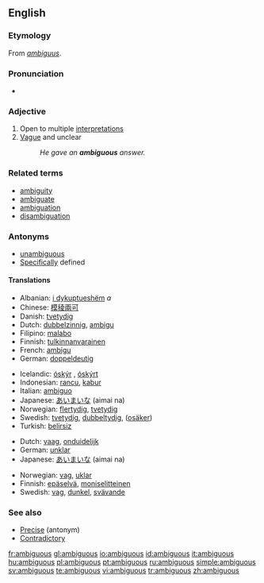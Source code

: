 ==English==

===Etymology===
From {{L.}} ''[[ambiguus]]''.

===Pronunciation===
*{{audio|en-us-ambiguous.ogg|Audio (US)}}

===Adjective===
{{en-adj-more}}

# Open to multiple [[interpretation]]s
# [[Vague]] and unclear
#:''He gave an '''ambiguous''' answer.''

===Related terms===
* [[ambiguity]]
* [[ambiguate]]
* [[ambiguation]]
* [[disambiguation]]

===Antonyms===
*[[unambiguous]]
*[[Specific]]ally defined

====Translations====
{{rfc-level|Translations at L4+ not in L3 POS section (AutoFormat would have corrected level of Related terms)}}
{{trans-top|open to multiple interpretations}}
*Albanian: [[i dykuptueshëm]] ''a''
*Chinese: [[模稜兩可]]
*Danish: [[tvetydig]]
*Dutch: [[dubbelzinnig]], [[ambigu]]
*Filipino: [[malabo]]
*Finnish: [[tulkinnanvarainen]]
*French: [[ambigu]]
*German: [[doppeldeutig]]
{{trans-mid}}
*Icelandic: [[óskýr]] {{m}} {{f}}, [[óskýrt]] {{n}}
*Indonesian: [[rancu]], [[kabur]]
*Italian: [[ambiguo]] {{m}}
*Japanese: [[あいまいな]] (aimai na)
*Norwegian: [[flertydig]], [[tvetydig]]
*Swedish: [[tvetydig]], [[dubbeltydig]], ([[osäker]])
*Turkish: [[belirsiz]]
{{trans-bottom}}

{{trans-top|vague and unclear}}
*Dutch: [[vaag]], [[onduidelijk]]
*German: [[unklar]]
*Japanese: [[あいまいな]] (aimai na)
{{trans-mid}}
*Norwegian: [[vag]], [[uklar]]
*Finnish: [[epäselvä]], [[moniselitteinen]]
*Swedish: [[vag]], [[dunkel]], [[svävande]]
{{trans-bottom}}

===See also===
* [[Precise]] (antonym)
* [[contradictory|Contradictory]]

[[fr:ambiguous]]
[[gl:ambiguous]]
[[io:ambiguous]]
[[id:ambiguous]]
[[it:ambiguous]]
[[hu:ambiguous]]
[[pl:ambiguous]]
[[pt:ambiguous]]
[[ru:ambiguous]]
[[simple:ambiguous]]
[[sv:ambiguous]]
[[te:ambiguous]]
[[vi:ambiguous]]
[[tr:ambiguous]]
[[zh:ambiguous]]